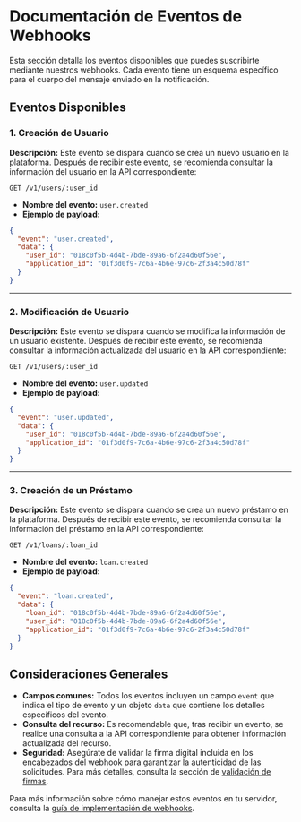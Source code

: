 # Documentación de Eventos de Webhooks

Esta sección detalla los eventos disponibles que puedes suscribirte mediante nuestros webhooks. Cada evento tiene un esquema específico para el cuerpo del mensaje enviado en la notificación.

## Eventos Disponibles

### 1. Creación de Usuario

**Descripción:** Este evento se dispara cuando se crea un nuevo usuario en la plataforma. Después de recibir este evento, se recomienda consultar la información del usuario en la API correspondiente:

`GET /v1/users/:user_id`

- **Nombre del evento:** `user.created`
- **Ejemplo de payload:**

```json
{
  "event": "user.created",
  "data": {
    "user_id": "018c0f5b-4d4b-7bde-89a6-6f2a4d60f56e",
    "application_id": "01f3d0f9-7c6a-4b6e-97c6-2f3a4c50d78f"
  }
}
```

---

### 2. Modificación de Usuario

**Descripción:** Este evento se dispara cuando se modifica la información de un usuario existente. Después de recibir este evento, se recomienda consultar la información actualizada del usuario en la API correspondiente:

`GET /v1/users/:user_id`

- **Nombre del evento:** `user.updated`
- **Ejemplo de payload:**

```json
{
  "event": "user.updated",
  "data": {
    "user_id": "018c0f5b-4d4b-7bde-89a6-6f2a4d60f56e",
    "application_id": "01f3d0f9-7c6a-4b6e-97c6-2f3a4c50d78f"
  }
}
```

---

### 3. Creación de un Préstamo

**Descripción:** Este evento se dispara cuando se crea un nuevo préstamo en la plataforma. Después de recibir este evento, se recomienda consultar la información del préstamo en la API correspondiente:

`GET /v1/loans/:loan_id`

- **Nombre del evento:** `loan.created`
- **Ejemplo de payload:**

```json
{
  "event": "loan.created",
  "data": {
    "loan_id": "018c0f5b-4d4b-7bde-89a6-6f2a4d60f56e",
    "user_id": "018c0f5b-4d4b-7bde-89a6-6f2a4d60f56e",
    "application_id": "01f3d0f9-7c6a-4b6e-97c6-2f3a4c50d78f"
  }
}
```

## Consideraciones Generales

- **Campos comunes:** Todos los eventos incluyen un campo `event` que indica el tipo de evento y un objeto `data` que contiene los detalles específicos del evento.
- **Consulta del recurso:** Es recomendable que, tras recibir un evento, se realice una consulta a la API correspondiente para obtener información actualizada del recurso.
- **Seguridad:** Asegúrate de validar la firma digital incluida en los encabezados del webhook para garantizar la autenticidad de las solicitudes. Para más detalles, consulta la sección de [validación de firmas](./index.mdx).

Para más información sobre cómo manejar estos eventos en tu servidor, consulta la [guía de implementación de webhooks](./index.mdx).
